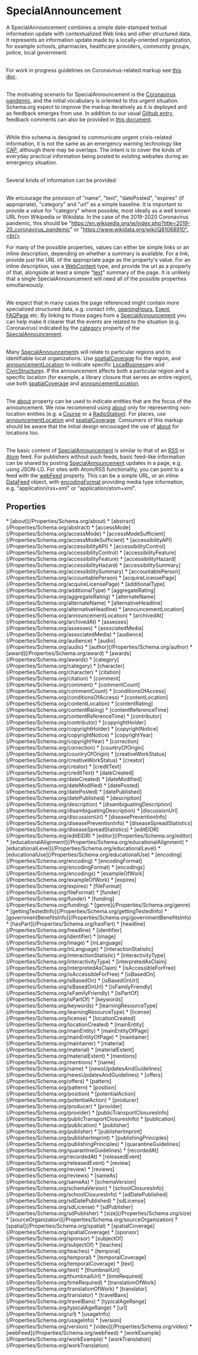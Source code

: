   
# SpecialAnnouncement

A SpecialAnnouncement combines a simple date-stamped textual information update
      with contextualized Web links and other structured data.  It represents an information update made by a
      locally-oriented organization, for example schools, pharmacies, healthcare providers,  community groups, police,
      local government.<br/><br/>

For work in progress guidelines on Coronavirus-related markup see <a href="https://docs.google.com/document/d/14ikaGCKxo50rRM7nvKSlbUpjyIk2WMQd3IkB1lItlrM/edit#">this doc</a>.<br/><br/>

The motivating scenario for SpecialAnnouncement is the <a href="https://en.wikipedia.org/wiki/2019%E2%80%9320_coronavirus_pandemic">Coronavirus pandemic</a>, and the initial vocabulary is oriented to this urgent situation. Schema.org
expect to improve the markup iteratively as it is deployed and as feedback emerges from use. In addition to our
usual <a href="https://github.com/schemaorg/schemaorg/issues/2490">Github entry</a>, feedback comments can also be provided in <a href="https://docs.google.com/document/d/1fpdFFxk8s87CWwACs53SGkYv3aafSxz_DTtOQxMrBJQ/edit#">this document</a>.<br/><br/>

While this schema is designed to communicate urgent crisis-related information, it is not the same as an emergency warning technology like <a href="https://en.wikipedia.org/wiki/Common_Alerting_Protocol">CAP</a>, although there may be overlaps. The intent is to cover
the kinds of everyday practical information being posted to existing websites during an emergency situation.<br/><br/>

Several kinds of information can be provided:<br/><br/>

We encourage the provision of "name", "text", "datePosted", "expires" (if appropriate), "category" and
"url" as a simple baseline. It is important to provide a value for "category" where possible, most ideally as a well known
URL from Wikipedia or Wikidata. In the case of the 2019-2020 Coronavirus pandemic, this should be "https://en.wikipedia.org/w/index.php?title=2019-20_coronavirus_pandemic" or "https://www.wikidata.org/wiki/Q81068910".<br/><br/>

For many of the possible properties, values can either be simple links or an inline description, depending on whether a summary is available. For a link, provide just the URL of the appropriate page as the property's value. For an inline description, use a <a class="localLink" href="/WebContent">WebContent</a> type, and provide the url as a property of that, alongside at least a simple "<a class="localLink" href="/text">text</a>" summary of the page. It is
unlikely that a single SpecialAnnouncement will need all of the possible properties simultaneously.<br/><br/>

We expect that in many cases the page referenced might contain more specialized structured data, e.g. contact info, <a class="localLink" href="/openingHours">openingHours</a>, <a class="localLink" href="/Event">Event</a>, <a class="localLink" href="/FAQPage">FAQPage</a> etc. By linking to those pages from a <a class="localLink" href="/SpecialAnnouncement">SpecialAnnouncement</a> you can help make it clearer that the events are related to the situation (e.g. Coronavirus) indicated by the <a class="localLink" href="/category">category</a> property of the <a class="localLink" href="/SpecialAnnouncement">SpecialAnnouncement</a>.<br/><br/>

Many <a class="localLink" href="/SpecialAnnouncement">SpecialAnnouncement</a>s will relate to particular regions and to identifiable local organizations. Use <a class="localLink" href="/spatialCoverage">spatialCoverage</a> for the region, and <a class="localLink" href="/announcementLocation">announcementLocation</a> to indicate specific <a class="localLink" href="/LocalBusiness">LocalBusiness</a>es and <a class="localLink" href="/CivicStructure">CivicStructure</a>s. If the announcement affects both a particular region and a specific location (for example, a library closure that serves an entire region), use both <a class="localLink" href="/spatialCoverage">spatialCoverage</a> and <a class="localLink" href="/announcementLocation">announcementLocation</a>.<br/><br/>

The <a class="localLink" href="/about">about</a> property can be used to indicate entities that are the focus of the announcement. We now recommend using <a class="localLink" href="/about">about</a> only
for representing non-location entities (e.g. a <a class="localLink" href="/Course">Course</a> or a <a class="localLink" href="/RadioStation">RadioStation</a>). For places, use <a class="localLink" href="/announcementLocation">announcementLocation</a> and <a class="localLink" href="/spatialCoverage">spatialCoverage</a>. Consumers of this markup should be aware that the initial design encouraged the use of <a class="localLink" href="/about">about</a> for locations too.<br/><br/>

The basic content of <a class="localLink" href="/SpecialAnnouncement">SpecialAnnouncement</a> is similar to that of an <a href="https://en.wikipedia.org/wiki/RSS">RSS</a> or <a href="https://en.wikipedia.org/wiki/Atom_(Web_standard)">Atom</a> feed. For publishers without such feeds, basic feed-like information can be shared by posting
<a class="localLink" href="/SpecialAnnouncement">SpecialAnnouncement</a> updates in a page, e.g. using JSON-LD. For sites with Atom/RSS functionality, you can point to a feed
with the <a class="localLink" href="/webFeed">webFeed</a> property. This can be a simple URL, or an inline <a class="localLink" href="/DataFeed">DataFeed</a> object, with <a class="localLink" href="/encodingFormat">encodingFormat</a> providing
media type information, e.g. "application/rss+xml" or "application/atom+xml".

## Properties

<Grid>
* [about](/Properties/Schema.org/about)
* [abstract](/Properties/Schema.org/abstract)
* [accessMode](/Properties/Schema.org/accessMode)
* [accessModeSufficient](/Properties/Schema.org/accessModeSufficient)
* [accessibilityAPI](/Properties/Schema.org/accessibilityAPI)
* [accessibilityControl](/Properties/Schema.org/accessibilityControl)
* [accessibilityFeature](/Properties/Schema.org/accessibilityFeature)
* [accessibilityHazard](/Properties/Schema.org/accessibilityHazard)
* [accessibilitySummary](/Properties/Schema.org/accessibilitySummary)
* [accountablePerson](/Properties/Schema.org/accountablePerson)
* [acquireLicensePage](/Properties/Schema.org/acquireLicensePage)
* [additionalType](/Properties/Schema.org/additionalType)
* [aggregateRating](/Properties/Schema.org/aggregateRating)
* [alternateName](/Properties/Schema.org/alternateName)
* [alternativeHeadline](/Properties/Schema.org/alternativeHeadline)
* [announcementLocation](/Properties/Schema.org/announcementLocation)
* [archivedAt](/Properties/Schema.org/archivedAt)
* [assesses](/Properties/Schema.org/assesses)
* [associatedMedia](/Properties/Schema.org/associatedMedia)
* [audience](/Properties/Schema.org/audience)
* [audio](/Properties/Schema.org/audio)
* [author](/Properties/Schema.org/author)
* [award](/Properties/Schema.org/award)
* [awards](/Properties/Schema.org/awards)
* [category](/Properties/Schema.org/category)
* [character](/Properties/Schema.org/character)
* [citation](/Properties/Schema.org/citation)
* [comment](/Properties/Schema.org/comment)
* [commentCount](/Properties/Schema.org/commentCount)
* [conditionsOfAccess](/Properties/Schema.org/conditionsOfAccess)
* [contentLocation](/Properties/Schema.org/contentLocation)
* [contentRating](/Properties/Schema.org/contentRating)
* [contentReferenceTime](/Properties/Schema.org/contentReferenceTime)
* [contributor](/Properties/Schema.org/contributor)
* [copyrightHolder](/Properties/Schema.org/copyrightHolder)
* [copyrightNotice](/Properties/Schema.org/copyrightNotice)
* [copyrightYear](/Properties/Schema.org/copyrightYear)
* [correction](/Properties/Schema.org/correction)
* [countryOfOrigin](/Properties/Schema.org/countryOfOrigin)
* [creativeWorkStatus](/Properties/Schema.org/creativeWorkStatus)
* [creator](/Properties/Schema.org/creator)
* [creditText](/Properties/Schema.org/creditText)
* [dateCreated](/Properties/Schema.org/dateCreated)
* [dateModified](/Properties/Schema.org/dateModified)
* [datePosted](/Properties/Schema.org/datePosted)
* [datePublished](/Properties/Schema.org/datePublished)
* [description](/Properties/Schema.org/description)
* [disambiguatingDescription](/Properties/Schema.org/disambiguatingDescription)
* [discussionUrl](/Properties/Schema.org/discussionUrl)
* [diseasePreventionInfo](/Properties/Schema.org/diseasePreventionInfo)
* [diseaseSpreadStatistics](/Properties/Schema.org/diseaseSpreadStatistics)
* [editEIDR](/Properties/Schema.org/editEIDR)
* [editor](/Properties/Schema.org/editor)
* [educationalAlignment](/Properties/Schema.org/educationalAlignment)
* [educationalLevel](/Properties/Schema.org/educationalLevel)
* [educationalUse](/Properties/Schema.org/educationalUse)
* [encoding](/Properties/Schema.org/encoding)
* [encodingFormat](/Properties/Schema.org/encodingFormat)
* [encodings](/Properties/Schema.org/encodings)
* [exampleOfWork](/Properties/Schema.org/exampleOfWork)
* [expires](/Properties/Schema.org/expires)
* [fileFormat](/Properties/Schema.org/fileFormat)
* [funder](/Properties/Schema.org/funder)
* [funding](/Properties/Schema.org/funding)
* [genre](/Properties/Schema.org/genre)
* [gettingTestedInfo](/Properties/Schema.org/gettingTestedInfo)
* [governmentBenefitsInfo](/Properties/Schema.org/governmentBenefitsInfo)
* [hasPart](/Properties/Schema.org/hasPart)
* [headline](/Properties/Schema.org/headline)
* [identifier](/Properties/Schema.org/identifier)
* [image](/Properties/Schema.org/image)
* [inLanguage](/Properties/Schema.org/inLanguage)
* [interactionStatistic](/Properties/Schema.org/interactionStatistic)
* [interactivityType](/Properties/Schema.org/interactivityType)
* [interpretedAsClaim](/Properties/Schema.org/interpretedAsClaim)
* [isAccessibleForFree](/Properties/Schema.org/isAccessibleForFree)
* [isBasedOn](/Properties/Schema.org/isBasedOn)
* [isBasedOnUrl](/Properties/Schema.org/isBasedOnUrl)
* [isFamilyFriendly](/Properties/Schema.org/isFamilyFriendly)
* [isPartOf](/Properties/Schema.org/isPartOf)
* [keywords](/Properties/Schema.org/keywords)
* [learningResourceType](/Properties/Schema.org/learningResourceType)
* [license](/Properties/Schema.org/license)
* [locationCreated](/Properties/Schema.org/locationCreated)
* [mainEntity](/Properties/Schema.org/mainEntity)
* [mainEntityOfPage](/Properties/Schema.org/mainEntityOfPage)
* [maintainer](/Properties/Schema.org/maintainer)
* [material](/Properties/Schema.org/material)
* [materialExtent](/Properties/Schema.org/materialExtent)
* [mentions](/Properties/Schema.org/mentions)
* [name](/Properties/Schema.org/name)
* [newsUpdatesAndGuidelines](/Properties/Schema.org/newsUpdatesAndGuidelines)
* [offers](/Properties/Schema.org/offers)
* [pattern](/Properties/Schema.org/pattern)
* [position](/Properties/Schema.org/position)
* [potentialAction](/Properties/Schema.org/potentialAction)
* [producer](/Properties/Schema.org/producer)
* [provider](/Properties/Schema.org/provider)
* [publicTransportClosuresInfo](/Properties/Schema.org/publicTransportClosuresInfo)
* [publication](/Properties/Schema.org/publication)
* [publisher](/Properties/Schema.org/publisher)
* [publisherImprint](/Properties/Schema.org/publisherImprint)
* [publishingPrinciples](/Properties/Schema.org/publishingPrinciples)
* [quarantineGuidelines](/Properties/Schema.org/quarantineGuidelines)
* [recordedAt](/Properties/Schema.org/recordedAt)
* [releasedEvent](/Properties/Schema.org/releasedEvent)
* [review](/Properties/Schema.org/review)
* [reviews](/Properties/Schema.org/reviews)
* [sameAs](/Properties/Schema.org/sameAs)
* [schemaVersion](/Properties/Schema.org/schemaVersion)
* [schoolClosuresInfo](/Properties/Schema.org/schoolClosuresInfo)
* [sdDatePublished](/Properties/Schema.org/sdDatePublished)
* [sdLicense](/Properties/Schema.org/sdLicense)
* [sdPublisher](/Properties/Schema.org/sdPublisher)
* [size](/Properties/Schema.org/size)
* [sourceOrganization](/Properties/Schema.org/sourceOrganization)
* [spatial](/Properties/Schema.org/spatial)
* [spatialCoverage](/Properties/Schema.org/spatialCoverage)
* [sponsor](/Properties/Schema.org/sponsor)
* [subjectOf](/Properties/Schema.org/subjectOf)
* [teaches](/Properties/Schema.org/teaches)
* [temporal](/Properties/Schema.org/temporal)
* [temporalCoverage](/Properties/Schema.org/temporalCoverage)
* [text](/Properties/Schema.org/text)
* [thumbnailUrl](/Properties/Schema.org/thumbnailUrl)
* [timeRequired](/Properties/Schema.org/timeRequired)
* [translationOfWork](/Properties/Schema.org/translationOfWork)
* [translator](/Properties/Schema.org/translator)
* [travelBans](/Properties/Schema.org/travelBans)
* [typicalAgeRange](/Properties/Schema.org/typicalAgeRange)
* [url](/Properties/Schema.org/url)
* [usageInfo](/Properties/Schema.org/usageInfo)
* [version](/Properties/Schema.org/version)
* [video](/Properties/Schema.org/video)
* [webFeed](/Properties/Schema.org/webFeed)
* [workExample](/Properties/Schema.org/workExample)
* [workTranslation](/Properties/Schema.org/workTranslation)
</Grid>


